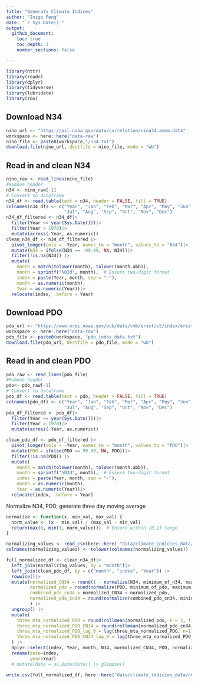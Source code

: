 ```yaml
---
title: "Generate Climate Indices"
author: "Inigo Peng"
date: "`r Sys.Date()`"
output: 
  github_document:
    toc: true
    toc_depth: 3
    number_sections: false

---
```


```r
library(httr)
library(readr)
library(dplyr)
library(tidyverse)
library(lubridate)
library(zoo)
```

## Download N34
```r
nino_url <- "https://psl.noaa.gov/data/correlation/nina34.anom.data"
workspace <- here::here("data-raw")
nino_file <- paste0(workspace,"/n34.txt")
download.file(nino_url, destfile = nino_file, mode = "wb")
```
## Read in and clean N34
```r
nino_raw <- read_lines(nino_file)
#Remove header
n34 <- nino_raw[-1]
# Convert to dataframe
n34_df <- read.table(text = n34, header = FALSE, fill = TRUE)
colnames(n34_df) <- c("Year", "Jan", "Feb", "Mar", "Apr", "May", "Jun",
                      "Jul", "Aug", "Sep", "Oct", "Nov", "Dec")
n34_df_filtered <- n34_df|>
  filter(Year <= year(Sys.Date()))|>
  filter(Year > 1978)|>
  mutate(across(-Year, as.numeric))
clean_n34_df <- n34_df_filtered |> 
  pivot_longer(cols = -Year, names_to = "month", values_to = "N34")|>
  mutate(N34 = ifelse(N34 == -99.99, NA, N34))|>
  filter(!is.na(N34)) |> 
  mutate(
    month = match(tolower(month), tolower(month.abb)), 
    month = sprintf("%02d", month),  # Ensure two-digit format
    index = paste(Year, month, sep = "-"),
    month = as.numeric(month),
    Year = as.numeric(Year))|>
  relocate(index, .before = Year)
```
## Download PDO
```r
pdo_url <- "https://www.ncei.noaa.gov/pub/data/cmb/ersst/v5/index/ersst.v5.pdo.dat"
workspace <- here::here("data-raw")
pdo_file <- paste0(workspace, "pdo_index_data.txt")
download.file(pdo_url, destfile = pdo_file, mode = "wb")
```
## Read in and clean PDO
```r
pdo_raw <- read_lines(pdo_file)
#Remove header
pdo<- pdo_raw[-1]
# Convert to dataframe
pdo_df <- read.table(text = pdo, header = FALSE, fill = TRUE)
colnames(pdo_df) <- c("Year", "Jan", "Feb", "Mar", "Apr", "May", "Jun",
                      "Jul", "Aug", "Sep", "Oct", "Nov", "Dec")
pdo_df_filtered <- pdo_df|>
  filter(Year <= year(Sys.Date()))|>
  filter(Year > 1978)|>
  mutate(across(-Year, as.numeric))

clean_pdo_df <- pdo_df_filtered |> 
  pivot_longer(cols = -Year, names_to = "month", values_to = "PDO")|>
  mutate(PDO = ifelse(PDO == 99.99, NA, PDO))|>
  filter(!is.na(PDO)) |> 
  mutate(
    month = match(tolower(month), tolower(month.abb)), 
    month = sprintf("%02d", month),  # Ensure two-digit format
    index = paste(Year, month, sep = "-"),
    month = as.numeric(month),
    Year = as.numeric(Year))|>
  relocate(index, .before = Year)
```

Normalize N34, PDO, generate three day moving average
```r
normalize <- function(x, min_val, max_val) {
  norm_value <- (x - min_val) / (max_val - min_val)
  return(max(0, min(1, norm_value)))  # Ensure within [0,1] range
}

normalizing_values <- read_csv(here::here( "data/climate_indicies_data/min_max_pdo_n34.csv"))
colnames(normalizing_values) <- tolower(colnames(normalizing_values))

full_normalized_df <- clean_n34_df|>
  left_join(normalizing_values, by = "month")|>
  left_join(clean_pdo_df, by = c("month", "index", "Year")) |>
  rowwise()|>
  mutate(normalized_CN34 = round(1 - normalize(N34, minimum_of_n34, maximum_of_n34), 2),
         normalized_pdo = round(normalize(PDO, minimum_of_pdo, maximum_of_pdo), 2),
         combined_pdo_cn34 = normalized_CN34 + normalized_pdo,
         normalized_pdo_cn34 = round(normalize(combined_pdo_cn34, minimum_of_pdo_cn34, maximum_of_pdo_cn34), 2)
         ) |> 
  ungroup() |> 
  mutate(
    three_mta_normalized_PDO = round(rollmean(normalized_pdo, k = 3, fill=NA, align = "right"), 2),
    three_mta_normalized_PDO_CN34 = round(rollmean(normalized_pdo_cn34, k = 3, fill = NA, align = "right"), 2),
    three_mta_normalized_PDO_lag_0 = lag(three_mta_normalized_PDO, n=1),
    three_mta_normalized_PDO_CN34_lag_0 = lag(three_mta_normalized_PDO_CN34, n=1)
  ) |> 
  dplyr::select(index, Year, month, N34, normalized_CN34, PDO, normalized_pdo, combined_pdo_cn34, normalized_pdo_cn34, three_mta_normalized_PDO, three_mta_normalized_PDO_CN34,three_mta_normalized_PDO_lag_0, three_mta_normalized_PDO_CN34_lag_0) |> 
  rename(date=index,
         year=Year) 
  # mutate(date = as.Date(date)) |> glimpse()

write.csv(full_normalized_df, here::here("data/climate_indicies_data/normalized_climate_indicies.csv"), row.names = FALSE)
```
